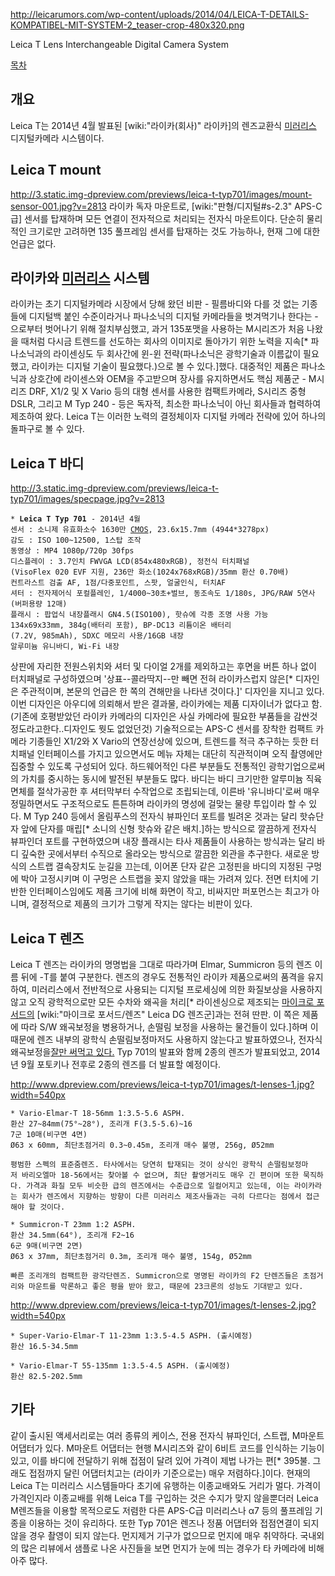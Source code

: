 http://leicarumors.com/wp-content/uploads/2014/04/LEICA-T-DETAILS-KOMPATIBEL-MIT-SYSTEM-2_teaser-crop-480x320.png

Leica T Lens Interchangeable Digital Camera System

[[목차]]

== 개요 ==
Leica T는 2014년 4월 발표된 [wiki:"라이카(회사)" 라이카]의 렌즈교환식 [[미러리스]] 디지털카메라 시스템이다.

== Leica T mount ==
http://3.static.img-dpreview.com/previews/leica-t-typ701/images/mount-sensor-001.jpg?v=2813
라이카 독자 마운트로, [wiki:"판형/디지털#s-2.3" APS-C급] 센서를 탑재하며 모든 연결이 전자적으로 처리되는 전자식 마운트이다.
단순히 물리적인 크기로만 고려하면 135 풀프레임 센서를 탑재하는 것도 가능하나, 현재 그에 대한 언급은 없다.

== 라이카와 [[미러리스]] 시스템 ==
라이카는 초기 디지털카메라 시장에서 당해 왔던 비판 - 필름바디와 다를 것 없는 기종들에 디지털백 붙인 수준이라거나 파나소닉의 디지털 카메라들을 벗겨먹기나 한다는 - 으로부터 벗어나기 위해 절치부심했고, 과거 135포맷을 사용하는 M시리즈가 처음 나왔을 때처럼 다시금 트렌드를 선도하는 회사의 이미지로 돌아가기 위한 노력을 지속[* 파나소닉과의 라이센싱도 두 회사간에 윈-윈 전략(파나소닉은 광학기술과 이름값이 필요했고, 라이카는 디지털 기술이 필요했다.)으로 볼 수 있다.]했다. 대중적인 제품은 파나소닉과 상호간에 라이센스와 OEM을 주고받으며 장사를 유지하면서도 핵심 제품군 - M시리즈 DRF, X1/2 및 X Vario 등의 대형 센서를 사용한 컴팩트카메라, S시리즈 중형 DSLR, 그리고 M Typ 240 - 등은 독자적, 최소한 파나소닉이 아닌 회사들과 협력하여 제조하여 왔다. Leica T는 이러한 노력의 결정체이자 디지털 카메라 전략에 있어 하나의 돌파구로 볼 수 있다.
== Leica T 바디 ==
http://3.static.img-dpreview.com/previews/leica-t-typ701/images/specpage.jpg?v=2813
 * '''Leica T Typ 701''' - 2014년 4월
 센서 : 소니제 유효화소수 1630만 [[CMOS]], 23.6x15.7mm (4944*3278px)
 감도 : ISO 100~12500, 1스탑 조작
 동영상 : MP4 1080p/720p 30fps
 디스플레이 : 3.7인치 FWVGA LCD(854x480xRGB), 정전식 터치패널
 (VisoFlex 020 EVF 지원, 236만 화소(1024x768xRGB)/35mm 환산 0.70배)
 컨트라스트 검출 AF, 1점/다중포인트, 스팟, 얼굴인식, 터치AF
 셔터 : 전자제어식 포컬플레인, 1/4000~30초+벌브, 동조속도 1/180s, JPG/RAW 5연사(버퍼용량 12매)
 플래시 : 팝업식 내장플래시 GN4.5(ISO100), 핫슈에 각종 조명 사용 가능
 134x69x33mm, 384g(배터리 포함), BP-DC13 리튬이온 배터리(7.2V, 985mAh), SDXC 메모리 사용/16GB 내장
 알루미늄 유니바디, Wi-Fi 내장

상판에 자리한 전원스위치와 셔터 및 다이얼 2개를 제외하고는 후면을 버튼 하나 없이 터치패널로 구성하였으며 '상표--콜라딱지--만 빼면 전혀 라이카스럽지 않은[* 디자인은 주관적이며, 본문의 언급은 한 쪽의 견해만을 나타낸 것이다.]' 디자인을 지니고 있다.이번 디자인은 아우디에 의뢰해서 받은 결과물, 라이카에는 제품 디자이너가 없다고 함. (기존에 호평받았던 라이카 카메라의 디자인은 사실 카메라에 필요한 부품들을 감싼것 정도라고한다..디자인도 뭣도 없었던것) 기술적으로는 APS-C 센서를 장착한 컴팩트 카메라 기종들인 X1/2와 X Vario의 연장선상에 있으며, 트렌드를 적극 추구하는 듯한 터치패널 인터페이스를 가지고 있으면서도 메뉴 자체는 대단히 직관적이며 오직 촬영에만 집중할 수 있도록 구성되어 있다.
하드웨어적인 다른 부분들도 전통적인 광학기업으로써의 가치를 중시하는 동시에 발전된 부분들도 많다. 바디는 바디 크기만한 알루미늄 직육면체를 절삭가공한 후 셔터막부터 수작업으로 조립되는데, 이른바 '유니바디'로써 매우 정밀하면서도 구조적으로도 튼튼하며 라이카의 명성에 걸맞는 물량 투입이라 할 수 있다. M Typ 240 등에서 올림푸스의 전자식 뷰파인더 포트를 빌려온 것과는 달리 핫슈단자 앞에 단자를 매립[* 소니의 신형 핫슈와 같은 배치.]하는 방식으로 깔끔하게 전자식 뷰파인더 포트를 구현하였으며 내장 플래시는 타사 제품들이 사용하는 방식과는 달리 바디 깊숙한 곳에서부터 수직으로 올라오는 방식으로 깔끔한 외관을 추구한다. 새로운 방식의 스트랩 결속장치도 눈길을 끄는데, 이어폰 단자 같은 고정핀을 바디의 지정된 구멍에 박아 고정시키며 이 구멍은 스트랩을 꽂지 않았을 때는 가려져 있다.
전면 터치에 기반한 인터페이스임에도 제품 크기에 비해 화면이 작고, 비싸지만 퍼포먼스는 최고가 아니며, 결정적으로 제품의 크기가 그렇게 작지는 않다는 비판이 있다.

== Leica T 렌즈 ==
Leica T 렌즈는 라이카의 명명법을 그대로 따라가며 Elmar, Summicron 등의 렌즈 이름 뒤에 -T를 붙여 구분한다. 렌즈의 경우도 전통적인 라이카 제품으로써의 품격을 유지하여, 미러리스에서 전반적으로 사용되는 디지털 프로세싱에 의한 화질보상을 사용하지 않고 오직 광학적으로만 모든 수차와 왜곡을 처리[* 라이센싱으로 제조되는 [[마이크로 포서드]]의 [wiki:"마이크로 포서드/렌즈" Leica DG 렌즈군]과는 전혀 딴판. 이 쪽은 제품에 따라 S/W 왜곡보정을 병용하거나, 손떨림 보정을 사용하는 물건들이 있다.]하며 이 때문에 렌즈 내부의 광학식 손떨림보정마저도 사용하지 않는다고 발표하였으나, 전자식 왜곡보정을[http://www.dpreview.com/previews/leica-t-typ701/6?utm_campaign=internal-link&utm_source=features&utm_medium=homepage-block&ref=features 잘만 써먹고 있다.] Typ 701의 발표와 함께 2종의 렌즈가 발표되었고, 2014년 9월 포토키나 전후로 2종의 렌즈를 더 발표할 예정이다.

http://www.dpreview.com/previews/leica-t-typ701/images/t-lenses-1.jpg?width=540px
 * Vario-Elmar-T 18-56mm 1:3.5-5.6 ASPH.
 환산 27~84mm(75°~28°), 조리개 F(3.5-5.6)~16
 7군 10매(비구면 4면)
 Ø63 x 60mm, 최단초점거리 0.3~0.45m, 조리개 매수 불명, 256g, Ø52mm

 평범한 스펙의 표준줌렌즈. 타사에서는 당연히 탑재되는 것이 상식인 광학식 손떨림보정마저 바리오엘마 18-56에서는 찾아볼 수 없으며, 최단 촬영거리도 매우 긴 편이며 또한 묵직하다. 가격과 화질 모두 비슷한 급의 렌즈에서는 수준급으로 일컬어지고 있는데, 이는 라이카라는 회사가 렌즈에서 지향하는 방향이 다른 미러리스 제조사들과는 극히 다르다는 점에서 접근해야 할 것이다.

 * Summicron-T 23mm 1:2 ASPH.
 환산 34.5mm(64°), 조리개 F2~16
 6군 9매(비구면 2면)
 Ø63 x 37mm, 최단초점거리 0.3m, 조리개 매수 불명, 154g, Ø52mm

 빠른 조리개의 컴팩트한 광각단렌즈. Summicron으로 명명된 라이카의 F2 단렌즈들은 초점거리와 마운트를 막론하고 좋은 평을 받아 왔고, 때문에 23크론의 성능도 기대받고 있다.

http://www.dpreview.com/previews/leica-t-typ701/images/t-lenses-2.jpg?width=540px
 * Super-Vario-Elmar-T 11-23mm 1:3.5-4.5 ASPH. (출시예정)
 환산 16.5-34.5mm

 * Vario-Elmar-T 55-135mm 1:3.5-4.5 ASPH. (출시예정)
 환산 82.5-202.5mm

== 기타 ==
같이 출시된 액세서리로는 여러 종류의 케이스, 전용 전자식 뷰파인더, 스트랩, M마운트 어댑터가 있다. M마운트 어댑터는 현행 M시리즈와 같이 6비트 코드를 인식하는 기능이 있고, 이를 바디에 전달하기 위해 접점이 달려 있어 가격이 제법 나가는 편[* 395불. 그래도 접점까지 달린 어댑터치고는 (라이카 기준으로는) 매우 저렴하다.]이다.
현재의 Leica T는 미러리스 시스템들마다 초기에 유행하는 이종교배와도 거리가 멀다. 가격이 가격인지라 이종교배를 위해 Leica T를 구입하는 것은 수지가 맞지 않을뿐더러 Leica M렌즈들을 이용할 목적으로도 저렴한 다른 APS-C급 미러리스나 α7 등의 풀프레임 기종을 이용하는 것이 유리하다. 또한 Typ 701은 렌즈나 정품 어댑터와 접점연결이 되지 않을 경우 촬영이 되지 않는다.
먼지제거 기구가 없으므로 먼지에 매우 취약하다. 국내외의 많은 리뷰에서 샘플로 나온 사진들을 보면 먼지가 눈에 띄는 경우가 타 카메라에 비해 아주 많다.
